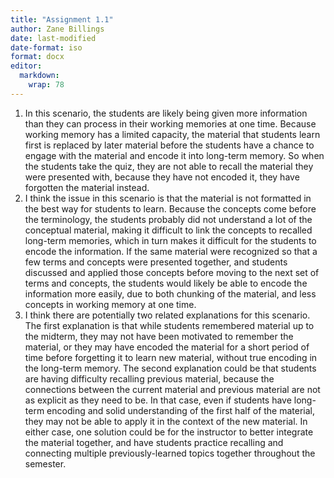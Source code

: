 ```yaml
---
title: "Assignment 1.1"
author: Zane Billings
date: last-modified
date-format: iso
format: docx
editor: 
  markdown: 
    wrap: 78
---
```


1.  In this scenario, the students are likely being given more information
    than they can process in their working memories at one time. Because
    working memory has a limited capacity, the material that students learn
    first is replaced by later material before the students have a chance to
    engage with the material and encode it into long-term memory. So when the
    students take the quiz, they are not able to recall the material they were
    presented with, because they have not encoded it, they have forgotten the
    material instead.
2.  I think the issue in this scenario is that the material is not formatted
    in the best way for students to learn. Because the concepts come before
    the terminology, the students probably did not understand a lot of the
    conceptual material, making it difficult to link the concepts to recalled
    long-term memories, which in turn makes it difficult for the students to
    encode the information. If the same material were recognized so that a few
    terms and concepts were presented together, and students discussed and
    applied those concepts before moving to the next set of terms and
    concepts, the students would likely be able to encode the information more
    easily, due to both chunking of the material, and less concepts in working
    memory at one time.
3.  I think there are potentially two related explanations for this scenario.
    The first explanation is that while students remembered material up to the
    midterm, they may not have been motivated to remember the material, or
    they may have encoded the material for a short period of time before
    forgetting it to learn new material, without true encoding in the
    long-term memory. The second explanation could be that students are having
    difficulty recalling previous material, because the connections between
    the current material and previous material are not as explicit as they
    need to be. In that case, even if students have long-term encoding and
    solid understanding of the first half of the material, they may not be
    able to apply it in the context of the new material. In either case, one
    solution could be for the instructor to better integrate the material
    together, and have students practice recalling and connecting multiple
    previously-learned topics together throughout the semester.
